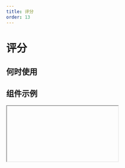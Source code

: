 ```yaml
---
title: 评分
order: 13
---
```


# 评分

## 何时使用

## 组件示例

<Iframe url="https://www.aliwork.com/developer/rate-field-v2?isRenderNav=false" />

## 组件属性

<AttrTable dataSource={[
{
  attr: '标题', 
  code: 'label', 
  type: 'String', 
  demo: '评分', 
  dafault:'', 
  desc: ''
}, 
{
  attr: '默认值', 
  code: 'fieldData', 
  type: 'Object', 
  demo: '{value: 3}', 
  dafault:'', 
  desc: ''
}, 
{
  attr: '标题位置', 
  code: 'labelAlign', 
  type: 'String', 
  demo: '"left"', 
  dafault:'', 
  desc: '可选值："left", "top", "inset"'
}, 
{
  attr: '标题宽度', 
  code: 'labelColSpan', 
  type: 'Number', 
  demo: '4', 
  dafault:'', 
  desc: ''
}, 
{
  attr: '标题偏移', 
  code: 'labelColOffset', 
  type: 'Number', 
  demo: '0', 
  dafault:'', 
  desc: ''
}, 
{
  attr: '内容宽度', 
  code: 'wrapperColSpan', 
  type: 'Number', 
  demo: '0', 
  dafault:'', 
  desc: ''
}, 
{
  attr: '内容偏移', 
  code: 'wrapperColOffset', 
  type: 'Number', 
  demo: '0', 
  dafault:'', 
  desc: ''
}, {
  attr: '标题对齐', 
  code: 'labelTextAlign', 
  type: 'String', 
  demo: '"left"', 
  dafault:'', 
  desc: '可选值："left", "right"'
}, {
  attr: '提示文字', 
  code: 'placeholder', 
  type: 'String', 
  demo: '"请选择评分"', 
  dafault:'', 
  desc: ''
}, 
{
  attr: '描述信息', 
  code: 'tips', 
  type: 'String', 
  demo: '这是一段描述信息', 
  dafault:'', 
  desc: ''
}, 
{
  attr: '尺寸', 
  code: 'size', 
  type: 'String', 
  demo: '"small"', 
  dafault:'', 
  desc: '可选值："small", "medium", "large"'
}, {
  attr: '评分总数', 
  code: 'count', 
  type: 'Number', 
  demo: '5', 
  dafault:'', 
  desc: ''
}, {
  attr: '半星评分', 
  code: 'allowHalf', 
  type: 'Boolean', 
  demo: 'false', 
  dafault:'', 
  desc: '可选值 true/false'
}, {
  attr: '显示 grade', 
  code: 'showGrade', 
  type: 'Boolean', 
  demo: 'false', 
  dafault:'', 
  desc: '可选值 true/false'
}, 
{
  attr: '状态', 
  code: 'behavior', 
  type: 'String', 
  demo: '{fieldBehavior: "NORMAL"}', 
  dafault:'', 
  desc: 'fieldBehavior 可选值："NORMAL", "DISABLED", "READONLY", "HIDDEN"'
}, 
{
  attr: '校验', 
  code: 'validation', 
  type: 'Array', 
  demo: '[{type:"required"}] ', 
  dafault:'', 
  desc: '可选值：{type:"required"}, {type: "customValidate", message: "评分在 5 到 10 分之间", param: "function validateRule(value) { return value >= 5; }"}'
}, 
{
  attr: '用户点击评分时触发的回调', 
  code: 'onChange', 
  type: 'Function', 
  demo: 'function onChange({ value }) { console.log(value); } }', 
  dafault:'', 
  desc: ''
}, {
  attr: '用户 hover 评分时触发的回调', 
  code: 'onHoverChange', 
  type: 'Function', 
  demo: ' function onHoverChange(value) { console.log(value); } ', 
  dafault:'', 
  desc: ''
}, 
]}
/>